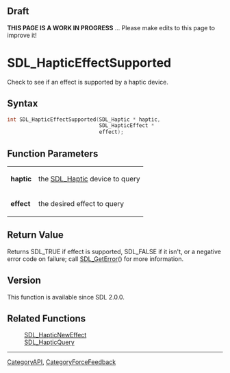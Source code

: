 
== Draft ==


'''THIS PAGE IS A WORK IN PROGRESS''' ... Please make edits to this page to improve it!


= SDL_HapticEffectSupported =

Check to see if an effect is supported by a haptic device.

== Syntax ==

<syntaxhighlight lang='c'>
int SDL_HapticEffectSupported(SDL_Haptic * haptic,
                              SDL_HapticEffect *
                              effect);
</syntaxhighlight>

== Function Parameters ==

{|
|'''haptic'''
|the [[SDL_Haptic]] device to query
|-
|'''effect'''
|the desired effect to query
|}

== Return Value ==

Returns SDL_TRUE if effect is supported, SDL_FALSE if it isn't, or a
negative error code on failure; call [[SDL_GetError]]() for more
information.



== Version ==

This function is available since SDL 2.0.0.



== Related Functions ==

:[[SDL_HapticNewEffect]]
:[[SDL_HapticQuery]]

----
[[CategoryAPI]], [[CategoryForceFeedback]]


